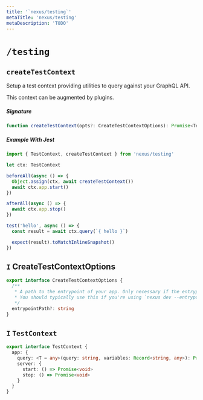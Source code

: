 ```yaml
---
title: '`nexus/testing`'
metaTitle: 'nexus/testing'
metaDescription: 'TODO'
---
```


# `/testing`

## `createTestContext`

Setup a test context providing utilities to query against your GraphQL API.

This context can be augmented by plugins.

##### Signature

```ts
function createTestContext(opts?: CreateTestContextOptions): Promise<TestContext>
```

##### Example With Jest

```ts
import { TestContext, createTestContext } from 'nexus/testing'

let ctx: TestContext

beforeAll(async () => {
  Object.assign(ctx, await createTestContext())
  await ctx.app.start()
})

afterAll(async () => {
  await ctx.app.stop()
})

test('hello', async () => {
  const result = await ctx.query(`{ hello }`)

  expect(result).toMatchInlineSnapshot()
})
```

## `I` CreateTestContextOptions

```ts
export interface CreateTestContextOptions {
  /**
   * A path to the entrypoint of your app. Only necessary if the entrypoint falls outside of Nexus convention.
   * You should typically use this if you're using `nexus dev --entrypoint` or `nexus build --entrypoint`.
   */
  entrypointPath?: string
}
```

## `I` `TestContext`

```ts
export interface TestContext {
  app: {
    query: <T = any>(query: string, variables: Record<string, any>): Promise<T>
    server: {
      start: () => Promise<void>
      stop: () => Promise<void>
    }
  }
}
```
